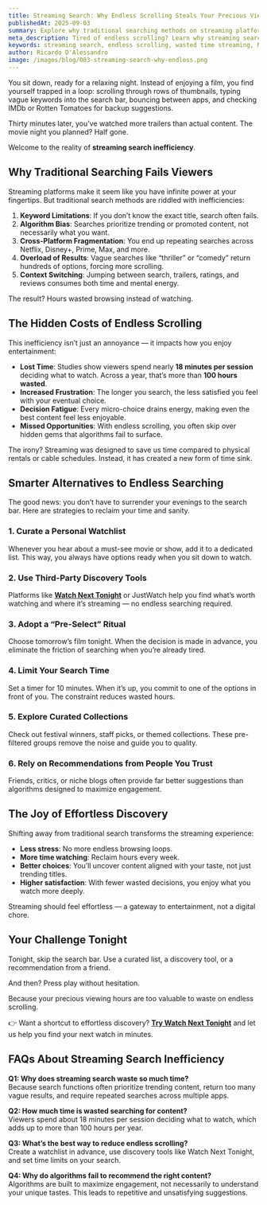 ```yaml
---
title: Streaming Search: Why Endless Scrolling Steals Your Precious Viewing Hours
publishedAt: 2025-09-03
summary: Explore why traditional searching methods on streaming platforms waste your time, create frustration, and how smarter discovery strategies can help you reclaim your viewing hours.
meta_description: Tired of endless scrolling? Learn why streaming search is broken, how it wastes precious hours, and discover smarter ways to find the perfect content without frustration.
keywords: streaming search, endless scrolling, wasted time streaming, Netflix search inefficiency, how to find movies to watch, streaming content discovery
author: Ricardo D'Alessandro
image: /images/blog/003-streaming-search-why-endless.png
---
```


You sit down, ready for a relaxing night. Instead of enjoying a film, you find yourself trapped in a loop: scrolling through rows of thumbnails, typing vague keywords into the search bar, bouncing between apps, and checking IMDb or Rotten Tomatoes for backup suggestions.

Thirty minutes later, you’ve watched more trailers than actual content. The movie night you planned? Half gone.

Welcome to the reality of **streaming search inefficiency**.

## Why Traditional Searching Fails Viewers

Streaming platforms make it seem like you have infinite power at your fingertips. But traditional search methods are riddled with inefficiencies:

1. **Keyword Limitations**: If you don’t know the exact title, search often fails.
2. **Algorithm Bias**: Searches prioritize trending or promoted content, not necessarily what you want.
3. **Cross-Platform Fragmentation**: You end up repeating searches across Netflix, Disney+, Prime, Max, and more.
4. **Overload of Results**: Vague searches like “thriller” or “comedy” return hundreds of options, forcing more scrolling.
5. **Context Switching**: Jumping between search, trailers, ratings, and reviews consumes both time and mental energy.

The result? Hours wasted browsing instead of watching.

## The Hidden Costs of Endless Scrolling

This inefficiency isn’t just an annoyance — it impacts how you enjoy entertainment:

- **Lost Time**: Studies show viewers spend nearly **18 minutes per session** deciding what to watch. Across a year, that’s more than **100 hours wasted**.
- **Increased Frustration**: The longer you search, the less satisfied you feel with your eventual choice.
- **Decision Fatigue**: Every micro-choice drains energy, making even the best content feel less enjoyable.
- **Missed Opportunities**: With endless scrolling, you often skip over hidden gems that algorithms fail to surface.

The irony? Streaming was designed to save us time compared to physical rentals or cable schedules. Instead, it has created a new form of time sink.

## Smarter Alternatives to Endless Searching

The good news: you don’t have to surrender your evenings to the search bar. Here are strategies to reclaim your time and sanity.

### 1. Curate a Personal Watchlist

Whenever you hear about a must-see movie or show, add it to a dedicated list. This way, you always have options ready when you sit down to watch.

### 2. Use Third-Party Discovery Tools

Platforms like **[Watch Next Tonight](https://watchnexttonight.com)** or JustWatch help you find what’s worth watching and where it’s streaming — no endless searching required.

### 3. Adopt a “Pre-Select” Ritual

Choose tomorrow’s film tonight. When the decision is made in advance, you eliminate the friction of searching when you’re already tired.

### 4. Limit Your Search Time

Set a timer for 10 minutes. When it’s up, you commit to one of the options in front of you. The constraint reduces wasted hours.

### 5. Explore Curated Collections

Check out festival winners, staff picks, or themed collections. These pre-filtered groups remove the noise and guide you to quality.

### 6. Rely on Recommendations from People You Trust

Friends, critics, or niche blogs often provide far better suggestions than algorithms designed to maximize engagement.

## The Joy of Effortless Discovery

Shifting away from traditional search transforms the streaming experience:

- **Less stress**: No more endless browsing loops.
- **More time watching**: Reclaim hours every week.
- **Better choices**: You’ll uncover content aligned with your taste, not just trending titles.
- **Higher satisfaction**: With fewer wasted decisions, you enjoy what you watch more deeply.

Streaming should feel effortless — a gateway to entertainment, not a digital chore.

## Your Challenge Tonight

Tonight, skip the search bar. Use a curated list, a discovery tool, or a recommendation from a friend.

And then? Press play without hesitation.

Because your precious viewing hours are too valuable to waste on endless scrolling.

👉 Want a shortcut to effortless discovery? **[Try Watch Next Tonight](https://watchnexttonight.com)** and let us help you find your next watch in minutes.

## FAQs About Streaming Search Inefficiency

**Q1: Why does streaming search waste so much time?**  
Because search functions often prioritize trending content, return too many vague results, and require repeated searches across multiple apps.

**Q2: How much time is wasted searching for content?**  
Viewers spend about 18 minutes per session deciding what to watch, which adds up to more than 100 hours per year.

**Q3: What’s the best way to reduce endless scrolling?**  
Create a watchlist in advance, use discovery tools like Watch Next Tonight, and set time limits on your search.

**Q4: Why do algorithms fail to recommend the right content?**  
Algorithms are built to maximize engagement, not necessarily to understand your unique tastes. This leads to repetitive and unsatisfying suggestions.
